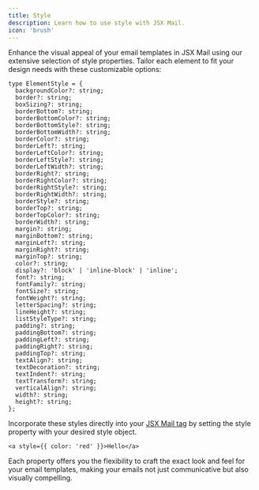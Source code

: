 ```yaml
---
title: Style
description: Learn how to use style with JSX Mail.
icon: 'brush'
---
```


Enhance the visual appeal of your email templates in JSX Mail using our extensive selection of style properties. Tailor each element to fit your design needs with these customizable options:

```tsx
type ElementStyle = {
  backgroundColor?: string;
  border?: string;
  boxSizing?: string;
  borderBottom?: string;
  borderBottomColor?: string;
  borderBottomStyle?: string;
  borderBottomWidth?: string;
  borderColor?: string;
  borderLeft?: string;
  borderLeftColor?: string;
  borderLeftStyle?: string;
  borderLeftWidth?: string;
  borderRight?: string;
  borderRightColor?: string;
  borderRightStyle?: string;
  borderRightWidth?: string;
  borderStyle?: string;
  borderTop?: string;
  borderTopColor?: string;
  borderWidth?: string;
  margin?: string;
  marginBottom?: string;
  marginLeft?: string;
  marginRight?: string;
  marginTop?: string;
  color?: string;
  display?: 'block' | 'inline-block' | 'inline';
  font?: string;
  fontFamily?: string;
  fontSize?: string;
  fontWeight?: string;
  letterSpacing?: string;
  lineHeight?: string;
  listStyleType?: string;
  padding?: string;
  paddingBottom?: string;
  paddingLeft?: string;
  paddingRight?: string;
  paddingTop?: string;
  textAlign?: string;
  textDecoration?: string;
  textIndent?: string;
  textTransform?: string;
  verticalAlign?: string;
  width?: string;
  height?: string;
};
```

Incorporate these styles directly into your [JSX Mail tag](/framework/tags) by setting the style property with your desired style object.

```tsx
<a style={{ color: 'red' }}>Hello</a>
```

Each property offers you the flexibility to craft the exact look and feel for your email templates, making your emails not just communicative but also visually compelling.
